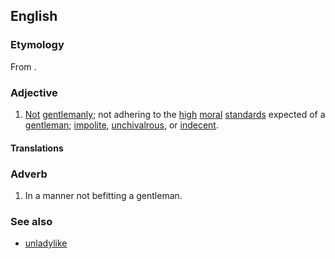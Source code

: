 ==English==

===Etymology===
From {{af|en|un-|gentlemanly}}.

===Adjective===
{{en-adj}}

# [[not|Not]] [[gentlemanly]]; not adhering to the [[high]] [[moral]] [[standards]] expected of a [[gentleman]]; [[impolite]], [[unchivalrous]], or [[indecent]].
#: {{ux|en|My grandmother thought it was '''ungentlemanly''' of my boyfriend to suggest that we split the bill for dinner.}}

====Translations====
{{trans-top|not gentlemanly}}
{{trans-mid}}
{{trans-bottom}}

===Adverb===
{{en-adv}}

# In a manner not befitting a gentleman.

===See also===
* [[unladylike]]
